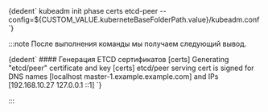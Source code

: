 


<CodeBlock language="bash">
  {dedent`
    kubeadm init phase certs etcd-peer --config=${CUSTOM_VALUE.kuberneteBaseFolderPath.value}/kubeadm.conf
  `}
</CodeBlock>

:::note
После выполнения команды мы получаем следующий вывод.

<CodeBlock language="bash">
  {dedent`
    #### Генерация ETCD сертификатов
    [certs] Generating "etcd/peer" certificate and key
    [certs] etcd/peer serving cert is signed for DNS names [localhost master-1.example.example.com] and IPs [192.168.10.27 127.0.0.1 ::1]
  `}
</CodeBlock>

:::
